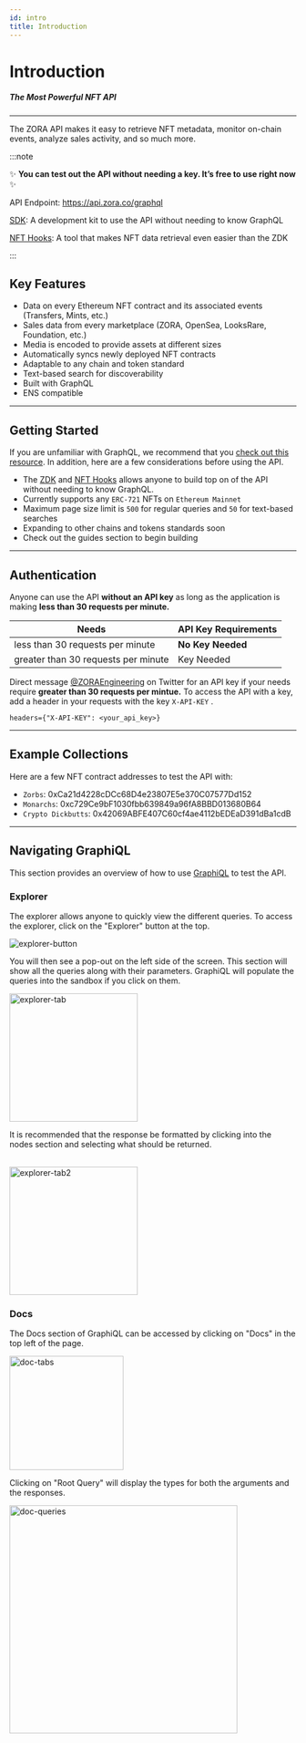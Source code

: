 ```yaml
---
id: intro
title: Introduction
---
```




# Introduction

##### The Most Powerful NFT API

---

The ZORA API makes it easy to retrieve NFT metadata, monitor on-chain events, analyze sales activity, and so much more. 

:::note

✨ **You can test out the API without needing a key. It’s free to use right now** ✨

API Endpoint: https://api.zora.co/graphql

[SDK](./zdk): A development kit to use the API without needing to know GraphQL

[NFT Hooks](../developer-tools/nft-hooks/intro): A tool that makes NFT data retrieval even easier than the ZDK

:::
## Key Features
- Data on every Ethereum NFT contract and its associated events (Transfers, Mints, etc.)
- Sales data from every marketplace (ZORA, OpenSea, LooksRare, Foundation, etc.)
- Media is encoded to provide assets at different sizes
- Automatically syncs newly deployed NFT contracts
- Adaptable to any chain and token standard
- Text-based search for discoverability
- Built with GraphQL
- ENS compatible

---

## Getting Started
If you are unfamiliar with GraphQL, we recommend that you [check out this resource](https://www.howtographql.com/basics/0-introduction/). 
In addition, here are a few considerations before using the API.

- The [ZDK](./zdk) and [NFT Hooks](../developer-tools/nft-hooks/intro) allows anyone to build top on of the API without needing to know GraphQL.
- Currently supports any `ERC-721` NFTs on `Ethereum Mainnet`
- Maximum page size limit is `500` for regular queries and `50` for text-based searches
- Expanding to other chains and tokens standards soon
- Check out the guides section to begin building

---

## Authentication

Anyone can use the API **without an API key** as long as the application is making **less than 30 requests per minute.**

| **Needs**                 | **API Key Requirements**|
| ------------------------- | ---------------------   |
| less than 30 requests per minute  | **No Key Needed**           |
| greater than 30 requests per minute   | Key Needed              |

Direct message [@ZORAEngineering](https://twitter.com/ZORAEngineering) on Twitter for an API key if your needs require **greater than 30 requests per mintue.**
To access the API with a key, add a header in your requests with the key `X-API-KEY` .

```
headers={"X-API-KEY": <your_api_key>}
```

---

## Example Collections

Here are a few NFT contract addresses to test the API with:

- `Zorbs`: 0xCa21d4228cDCc68D4e23807E5e370C07577Dd152
- `Monarchs`: 0xc729Ce9bF1030fbb639849a96fA8BBD013680B64
- `Crypto Dickbutts`: 0x42069ABFE407C60cf4ae4112bEDEaD391dBa1cdB

---

## Navigating GraphiQL

This section provides an overview of how to use [GraphiQL](https://api.zora.co/graphql) to test the API.


### Explorer

The explorer allows anyone to quickly view the different queries. 
To access the explorer, click on the "Explorer" button at the top. 

![explorer-button](../../static/img/graphiQL/qlNavBar.png)

You will then see a pop-out on the left side of the screen. 
This section will show all the queries along with their parameters.
GraphiQL will populate the queries into the sandbox if you click on them.

<img class="guide-photos" src={exploreTab} alt="explorer-tab" height="225"/>

<br/>

It is recommended that the response be formatted by clicking into the nodes section and selecting what should be returned.

<br/>

<img class="guide-photos" src={exploreTab2} alt="explorer-tab2" height="225"/>

### Docs

The Docs section of GraphiQL can be accessed by clicking on "Docs" in the top left of the page. 

<img class="guide-photos" src={graphiqlDocs} alt="doc-tabs" height="200"/>

<br/>

Clicking on "Root Query" will display the types for both the arguments and the responses.

<img class="guide-photos" src={graphQueries} alt="doc-queries" height="400"/>
